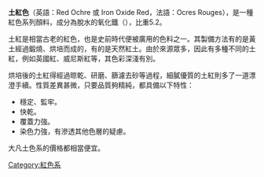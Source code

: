 {{多個問題|
{{dead end|time=2016-10-22T08:11:02+00:00}}
{{unreferenced|time=2016-10-22T08:01:00+00:00}}
{{Original research|time=2020-10-05T09:05:21+00:00}}
}}
'''土紅色'''（英語：Red Ochre 或 Iron Oxide Red，法語：Ocres Rouges），是一種紅色系列顏料，成分為脫水的氧化鐵（{{chem|Fe|2|O|3}}），比重5.2。 

土紅是相當古老的紅色，也是史前時代便被廣用的色料之一。其製備方法有的是黃土經過鍛燒、烘培而成的，有的是天然紅土。由於來源眾多，因此有多種不同的土紅，例如英國紅、威尼斯紅等，其色彩深淺有別。

烘培後的土紅得經過晾乾、研磨、篩濾去砂等過程，細膩優質的土紅則多了一道漂澄手續。性質差異甚微，只要品質夠精純，都具備以下特性：
* 穩定、監牢。
* 快乾。
* 覆蓋力強。
* 染色力強，有滲透其他色層的疑慮。
大凡土色系的價格都相當便宜。

[[Category:紅色系|Category:紅色系]]